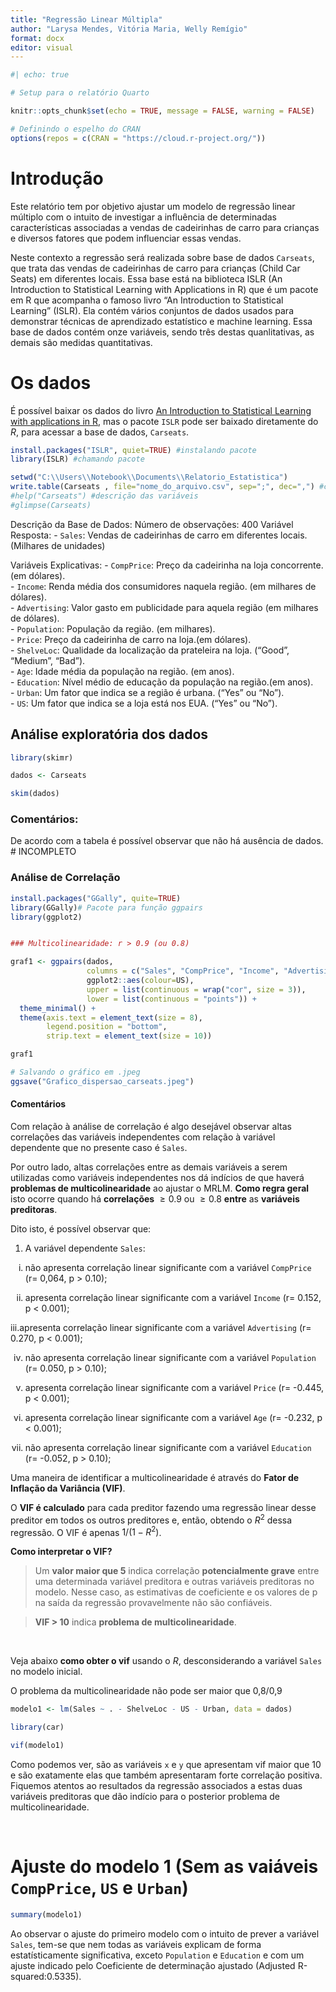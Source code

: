 ```yaml
---
title: "Regressão Linear Múltipla"
author: "Larysa Mendes, Vitória Maria, Welly Remígio" 
format: docx
editor: visual
---
```


```r
#| echo: true

# Setup para o relatório Quarto

knitr::opts_chunk$set(echo = TRUE, message = FALSE, warning = FALSE)

# Definindo o espelho do CRAN
options(repos = c(CRAN = "https://cloud.r-project.org/"))


```

# Introdução

Este relatório tem por objetivo ajustar um modelo de regressão linear múltiplo com o intuito de investigar a influência de determinadas características associadas a vendas de cadeirinhas de carro para crianças e diversos fatores que podem influenciar essas vendas.

Neste contexto a regressão será realizada sobre base de dados `Carseats`, que trata das vendas de cadeirinhas de carro para crianças (Child Car Seats) em diferentes locais. Essa base está na biblioteca ISLR (An Introduction to Statistical Learning with Applications in R) que é um pacote em R que acompanha o famoso livro "An Introduction to Statistical Learning" (ISLR). Ela contém vários conjuntos de dados usados para demonstrar técnicas de aprendizado estatístico e machine learning. Essa base de dados contém onze variáveis, sendo três destas quanlitativas, as demais são medidas quantitativas.

# Os dados 

É possível baixar os dados do livro [An Introduction to Statistical Learning with applications in R](https://www.statlearning.com/), mas o pacote `ISLR` pode ser baixado diretamente do *R*, para acessar a base de dados, `Carseats`.

```r
install.packages("ISLR", quiet=TRUE) #instalando pacote
library(ISLR) #chamando pacote

setwd("C:\\Users\\Notebook\\Documents\\Relatorio_Estatistica")
write.table(Carseats , file="nome_do_arquivo.csv", sep=";", dec=",") #criando arquivo .csv no local de 
#help("Carseats") #descrição das variáveis
#glimpse(Carseats)

```

Descrição da Base de Dados:
Número de observações: 400
Variável Resposta:
- `Sales`: Vendas de cadeirinhas de carro em diferentes locais. (Milhares de unidades)

  
Variáveis Explicativas:
- `CompPrice`: Preço da cadeirinha na loja concorrente. (em dólares).  
- `Income`: Renda média dos consumidores naquela região. (em milhares de dólares).  
- `Advertising`: Valor gasto em publicidade para aquela região (em milhares de dólares).  
- `Population`: População da região. (em milhares).  
- `Price`: Preço da cadeirinha de carro na loja.(em dólares).  
- `ShelveLoc`: Qualidade da localização da prateleira na loja. ("Good", "Medium", "Bad").  
- `Age`: Idade média da população na região. (em anos).  
- `Education`: Nível médio de educação da população na região.(em anos).  
- `Urban`: Um fator que indica se a região é urbana. ("Yes" ou "No").  
- `US`: Um fator que indica se a loja está nos EUA. ("Yes" ou "No").  



## Análise exploratória dos dados

```r
library(skimr)

dados <- Carseats

skim(dados)

```

### Comentários:
De acordo com a tabela é possível observar que não há ausência de dados.
# INCOMPLETO



### Análise de Correlação {#sec-GGally}
```r
install.packages("GGally", quite=TRUE)
library(GGally)# Pacote para função ggpairs
library(ggplot2)


### Multicolinearidade: r > 0.9 (ou 0.8)

graf1 <- ggpairs(dados, 
                 columns = c("Sales", "CompPrice", "Income", "Advertising", "Population", "Price", "Age", "Education"), 
                 ggplot2::aes(colour=US), 
                 upper = list(continuous = wrap("cor", size = 3)), 
                 lower = list(continuous = "points")) +            
  theme_minimal() +                                              
  theme(axis.text = element_text(size = 8),                      
        legend.position = "bottom",                              
        strip.text = element_text(size = 10))    

graf1

# Salvando o gráfico em .jpeg
ggsave("Grafico_dispersao_carseats.jpeg")

```

#### Comentários

Com relação à análise de correlação é algo desejável observar altas correlações das variáveis independentes com relação à variável dependente que no presente caso é `Sales`.

Por outro lado, altas correlações entre as demais variáveis a serem utilizadas como variáveis independentes nos dá indícios de que haverá **problemas de multicolinearidade** ao ajustar o MRLM. **Como regra geral** isto ocorre quando há **correlações** $\geq 0.9$ ou $\geq 0.8$ **entre** as **variáveis preditoras**.

Dito isto, é possível observar que:

1)  A variável dependente `Sales`:

<!-- -->

i.  não apresenta correlação linear significante com a variável `CompPrice` (r= 0,064, p \> 0.10);

ii. apresenta correlação linear significante com a variável `Income` (r= 0.152, p \< 0.001);

iii.apresenta correlação linear significante com a variável `Advertising` (r= 0.270, p \< 0.001);

iv. não apresenta correlação linear significante com a variável `Population` (r= 0.050, p \> 0.10);

v. apresenta correlação linear significante com a variável `Price` (r= -0.445, p \< 0.001);

vi. apresenta correlação linear significante com a variável `Age` (r= -0.232, p \< 0.001);

vii. não apresenta correlação linear significante com a variável `Education` (r= -0.052,  p \> 0.10);

<!-- -->


Uma maneira de identificar a multicolinearidade é através do **Fator de Inflação da Variância (VIF)**.

O **VIF é calculado** para cada preditor fazendo uma regressão linear desse preditor em todos os outros preditores e, então, obtendo o $R^2$ dessa regressão. O VIF é apenas $1/(1-R^2)$.

**Como interpretar o VIF?**\

> Um **valor maior que 5** indica correlação **potencialmente grave** entre uma determinada variável preditora e outras variáveis preditoras no modelo. Nesse caso, as estimativas de coeficiente e os valores de p na saída da regressão provavelmente não são confiáveis.

> **VIF \> 10** indica **problema de multicolinearidade**.

\ 

Veja abaixo **como obter o vif** usando o *R*, desconsiderando a variável `Sales` no modelo inicial.

O problema da multicolinearidade não pode ser maior que 0,8/0,9



```r


modelo1 <- lm(Sales ~ . - ShelveLoc - US - Urban, data = dados)

library(car) 

vif(modelo1)
```
Como podemos ver, são as variáveis `x` e `y` que apresentam vif maior que 10 e são exatamente elas que também apresentaram forte correlação positiva. Fiquemos atentos ao resultados da regressão associados a estas duas variáveis preditoras que dão indício para o posterior problema de multicolinearidade.

\

# Ajuste do modelo 1 (Sem as vaiáveis `CompPrice`, `US` e `Urban`)

```r
summary(modelo1)

```

Ao observar o ajuste do primeiro modelo com o intuito de prever a variável `Sales`, tem-se que nem todas as variáveis explicam de forma estatísticamente significativa, exceto `Population` e `Education` e com um ajuste indicado pelo Coeficiente de determinação ajustado (Adjusted R-squared:0.5335). 

\









